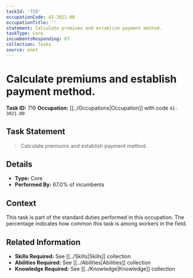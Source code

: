 ```yaml
---
taskId: '719'
occupationCode: 41-3021.00
occupationTitle: ''
statement: Calculate premiums and establish payment method.
taskType: Core
incumbentsResponding: 67
collection: Tasks
source: onet
---
```

# Calculate premiums and establish payment method.

**Task ID:** 719
**Occupation:** [[../Occupations|Occupation]] with code `41-3021.00`

## Task Statement

> Calculate premiums and establish payment method.

## Details

- **Type:** Core
- **Performed By:** 67.0% of incumbents

## Context

This task is part of the standard duties performed in this occupation. The percentage indicates how common this task is among workers in the field.

## Related Information

- **Skills Required:** See [[../Skills|Skills]] collection
- **Abilities Required:** See [[../Abilities|Abilities]] collection
- **Knowledge Required:** See [[../Knowledge|Knowledge]] collection
